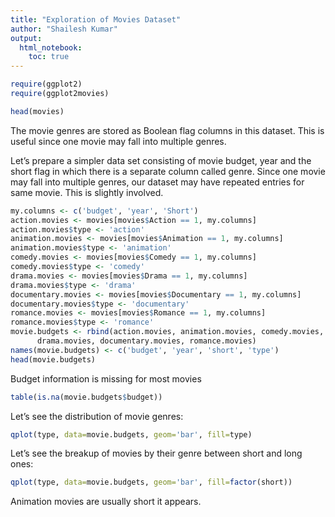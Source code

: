 ```yaml
---
title: "Exploration of Movies Dataset"
author: "Shailesh Kumar"
output: 
  html_notebook:
    toc: true
---
```


```r
require(ggplot2)
require(ggplot2movies)
```
```r
head(movies)
```

The movie genres are stored as Boolean flag columns in this dataset.
This is useful since one movie may fall into multiple genres. 

Let's prepare a simpler data set consisting of movie budget, year 
and the short flag 
in which there is a separate column
called genre. Since one movie may fall into multiple genres,
our dataset may have repeated entries for same movie.
This is slightly involved.
```r
my.columns <- c('budget', 'year', 'Short')
action.movies <- movies[movies$Action == 1, my.columns]
action.movies$type <- 'action'
animation.movies <- movies[movies$Animation == 1, my.columns]
animation.movies$type <- 'animation'
comedy.movies <- movies[movies$Comedy == 1, my.columns]
comedy.movies$type <- 'comedy'
drama.movies <- movies[movies$Drama == 1, my.columns]
drama.movies$type <- 'drama'
documentary.movies <- movies[movies$Documentary == 1, my.columns]
documentary.movies$type <- 'documentary'
romance.movies <- movies[movies$Romance == 1, my.columns]
romance.movies$type <- 'romance'
movie.budgets <- rbind(action.movies, animation.movies, comedy.movies,
      drama.movies, documentary.movies, romance.movies)
names(movie.budgets) <- c('budget', 'year', 'short', 'type')
head(movie.budgets)
```

Budget information is missing for most movies
```r
table(is.na(movie.budgets$budget))
```

Let's see the distribution of movie genres:
```r
qplot(type, data=movie.budgets, geom='bar', fill=type)
```

Let's see the breakup of movies by their genre between short and long ones:
```r
qplot(type, data=movie.budgets, geom='bar', fill=factor(short))
```

Animation movies are usually short it appears. 

